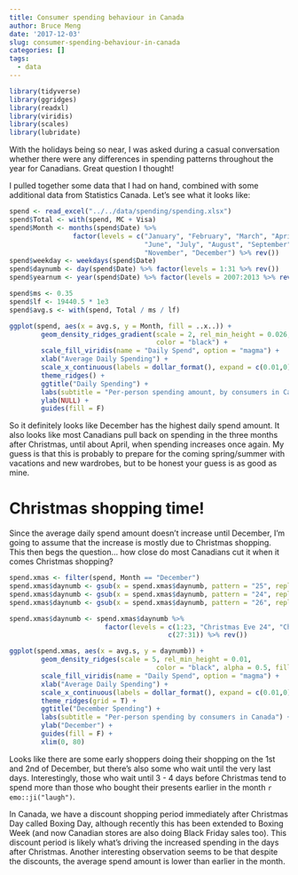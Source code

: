 ```yaml
---
title: Consumer spending behaviour in Canada
author: Bruce Meng
date: '2017-12-03'
slug: consumer-spending-behaviour-in-canada
categories: []
tags:
  - data
---
```

```r
library(tidyverse)
library(ggridges)
library(readxl)
library(viridis)
library(scales)
library(lubridate)
```

With the holidays being so near, I was asked during a casual conversation whether there were any differences in spending patterns throughout the year for Canadians. Great question I thought!

I pulled together some data that I had on hand, combined with some additional data from Statistics Canada. Let's see what it looks like:

```r
spend <- read_excel("../../data/spending/spending.xlsx")
spend$Total <- with(spend, MC + Visa)
spend$Month <- months(spend$Date) %>%
                factor(levels = c("January", "February", "March", "April", "May",
                                  "June", "July", "August", "September", "October",
                                  "November", "December") %>% rev())
spend$weekday <- weekdays(spend$Date)
spend$daynumb <- day(spend$Date) %>% factor(levels = 1:31 %>% rev())
spend$yearnum <- year(spend$Date) %>% factor(levels = 2007:2013 %>% rev())

spend$ms <- 0.35
spend$lf <- 19440.5 * 1e3
spend$avg.s <- with(spend, Total / ms / lf)

```
```r
ggplot(spend, aes(x = avg.s, y = Month, fill = ..x..)) +
        geom_density_ridges_gradient(scale = 2, rel_min_height = 0.026, gradient_lwd = 1.,
                                     color = "black") +
        scale_fill_viridis(name = "Daily Spend", option = "magma") +
        xlab("Average Daily Spending") +
        scale_x_continuous(labels = dollar_format(), expand = c(0.01,0)) +
        theme_ridges() +
        ggtitle("Daily Spending") +
        labs(subtitle = "Per-person spending amount, by consumers in Canada") +
        ylab(NULL) +
        guides(fill = F)
```

So it definitely looks like December has the highest daily spend amount. It also looks like most Canadians pull back on spending in the three months after Christmas, until about April, when spending increases once again. My guess is that this is probably to prepare for the coming spring/summer with vacations and new wardrobes, but to be honest your guess is as good as mine.

# Christmas shopping time!

Since the average daily spend amount doesn't increase until December, I'm going to assume that the increase is mostly due to Christmas shopping. This then begs the question... how close do most Canadians cut it when it comes Christmas shopping?

```r
spend.xmas <- filter(spend, Month == "December")
spend.xmas$daynumb <- gsub(x = spend.xmas$daynumb, pattern = "25", replacement = "Christmas Day 25")
spend.xmas$daynumb <- gsub(x = spend.xmas$daynumb, pattern = "24", replacement = "Christmas Eve 24")
spend.xmas$daynumb <- gsub(x = spend.xmas$daynumb, pattern = "26", replacement = "Boxing Day 26")

spend.xmas$daynumb <- spend.xmas$daynumb %>% 
                        factor(levels = c(1:23, "Christmas Eve 24", "Christmas Day 25", "Boxing Day 26",
                                        c(27:31)) %>% rev())

ggplot(spend.xmas, aes(x = avg.s, y = daynumb)) +
        geom_density_ridges(scale = 5, rel_min_height = 0.01,
                                     color = "black", alpha = 0.5, fill = "sky blue") +
        scale_fill_viridis(name = "Daily Spend", option = "magma") +
        xlab("Average Daily Spending") +
        scale_x_continuous(labels = dollar_format(), expand = c(0.01,0)) +
        theme_ridges(grid = T) +
        ggtitle("December Spending") +
        labs(subtitle = "Per-person spending by consumers in Canada") +
        ylab("December") +
        guides(fill = F) +
        xlim(0, 80)
```

Looks like there are some early shoppers doing their shopping on the 1st and 2nd of December, but there's also some who wait until the very last days. Interestingly, those who wait until 3 - 4 days before Christmas tend to spend more than those who bought their presents earlier in the month `r emo::ji("laugh")`. 

In Canada, we have a discount shopping period immediately after Christmas Day called Boxing Day, although recently this has been extended to Boxing Week (and now Canadian stores are also doing Black Friday sales too). This discount period is likely what's driving the increased spending in the days after Christmas. Another interesting observation seems to be that despite the discounts, the average spend amount is lower than earlier in the month.